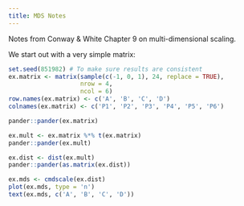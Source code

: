 ```yaml
---
title: MDS Notes
---
```


Notes from Conway & White Chapter 9 on multi-dimensional scaling.

We start out with a very simple matrix:

```r
set.seed(851982) # To make sure results are consistent
ex.matrix <- matrix(sample(c(-1, 0, 1), 24, replace = TRUE),
                    nrow = 4,
                    ncol = 6)
row.names(ex.matrix) <- c('A', 'B', 'C', 'D')
colnames(ex.matrix) <- c('P1', 'P2', 'P3', 'P4', 'P5', 'P6')

pander::pander(ex.matrix)
```

```r
ex.mult <- ex.matrix %*% t(ex.matrix)
pander::pander(ex.mult)
```

```r
ex.dist <- dist(ex.mult)
pander::pander(as.matrix(ex.dist))
```

```r
ex.mds <- cmdscale(ex.dist)
plot(ex.mds, type = 'n')
text(ex.mds, c('A', 'B', 'C', 'D'))
```

